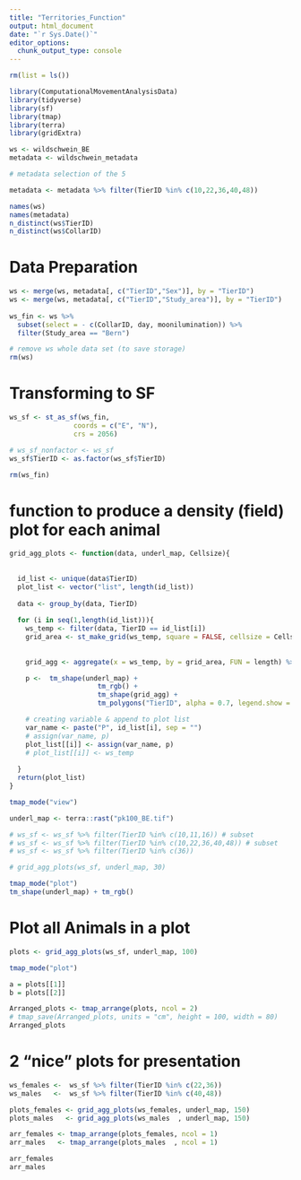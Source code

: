 ```yaml
---
title: "Territories_Function"
output: html_document
date: "`r Sys.Date()`"
editor_options: 
  chunk_output_type: console
---
```


```r
rm(list = ls())
```

```r
library(ComputationalMovementAnalysisData)
library(tidyverse)
library(sf)
library(tmap)
library(terra)
library(gridExtra)

```

```r
ws <- wildschwein_BE
metadata <- wildschwein_metadata 

# metadata selection of the 5

metadata <- metadata %>% filter(TierID %in% c(10,22,36,40,48))
```

```r
names(ws)
names(metadata)
n_distinct(ws$TierID)
n_distinct(ws$CollarID)
```



# Data Preparation
```r
ws <- merge(ws, metadata[, c("TierID","Sex")], by = "TierID")
ws <- merge(ws, metadata[, c("TierID","Study_area")], by = "TierID")
  
ws_fin <- ws %>% 
  subset(select = - c(CollarID, day, moonilumination)) %>% 
  filter(Study_area == "Bern")
```

```r
# remove ws whole data set (to save storage)
rm(ws)

```



# Transforming to SF
```r
ws_sf <- st_as_sf(ws_fin,
                coords = c("E", "N"), 
                crs = 2056)

# ws_sf_nonfactor <- ws_sf
ws_sf$TierID <- as.factor(ws_sf$TierID)

rm(ws_fin)
```




# function to produce a density (field) plot for each animal
```r

grid_agg_plots <- function(data, underl_map, Cellsize){
  
  
  id_list <- unique(data$TierID)
  plot_list <- vector("list", length(id_list))
  
  data <- group_by(data, TierID)
  
  for (i in seq(1,length(id_list))){
    ws_temp <- filter(data, TierID == id_list[i])
    grid_area <- st_make_grid(ws_temp, square = FALSE, cellsize = Cellsize, crs = 2056) %>% st_as_sf()
    
    
    grid_agg <- aggregate(x = ws_temp, by = grid_area, FUN = length) %>% select(TierID)

    p <-  tm_shape(underl_map) +
                      tm_rgb() +
                      tm_shape(grid_agg) +
                      tm_polygons("TierID", alpha = 0.7, legend.show = FALSE)

    # creating variable & append to plot list
    var_name <- paste("P", id_list[i], sep = "")
    # assign(var_name, p)
    plot_list[[i]] <- assign(var_name, p)
    # plot_list[[i]] <- ws_temp
    
  }
  return(plot_list)
}

```


```r
tmap_mode("view")

underl_map <- terra::rast("pk100_BE.tif")

# ws_sf <- ws_sf %>% filter(TierID %in% c(10,11,16)) # subset
# ws_sf <- ws_sf %>% filter(TierID %in% c(10,22,36,40,48)) # subset
# ws_sf <- ws_sf %>% filter(TierID %in% c(36))

# grid_agg_plots(ws_sf, underl_map, 30)

```


```r
tmap_mode("plot")
tm_shape(underl_map) + tm_rgb()

```


# Plot all Animals in a plot
```r
plots <- grid_agg_plots(ws_sf, underl_map, 100)
```


```r
tmap_mode("plot")

a = plots[[1]]
b = plots[[2]]

Arranged_plots <- tmap_arrange(plots, ncol = 2)
# tmap_save(Arranged_plots, units = "cm", height = 100, width = 80)
Arranged_plots
```



# 2 "nice" plots for presentation

```r
ws_females <-  ws_sf %>% filter(TierID %in% c(22,36))
ws_males   <-  ws_sf %>% filter(TierID %in% c(40,48))

plots_females <- grid_agg_plots(ws_females, underl_map, 150)
plots_males   <- grid_agg_plots(ws_males  , underl_map, 150)

arr_females <- tmap_arrange(plots_females, ncol = 1)
arr_males   <- tmap_arrange(plots_males  , ncol = 1)

arr_females
arr_males
```












